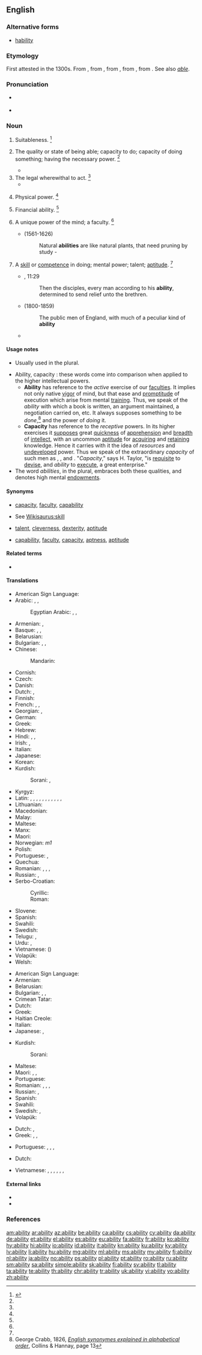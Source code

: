 {{also|-ability}}
==English==
{{slim-wikipedia|dab=ability}}

===Alternative forms===
* {{qualifier|obsolete}} [[hability]]

===Etymology===
First attested in the 1300s. From {{etyl|enm|en}} {{term|abilite||suitability, aptitude, ability|lang=enm}}, from {{etyl|frm|en}} {{term|habilite|habilité|lang=frm}}, from {{etyl|fro|en}} {{term|ablete||lang=fro}}, from {{etyl|la|en}} {{m|la|habilitās||aptness, ability}}, from {{term|lang=la|habilis||apt, fit, skillful, able}}. See also ''[[able]]''.

===Pronunciation===
* {{a|US}} {{IPA|/əˈbɪl.ə.ti/|/əˈ.bɪl.ɪ.ti/|lang=en}}
* {{audio|en-us-ability.ogg|Audio (US)|lang=en}}

===Noun===
{{en-noun|~|abilities}}

# {{context|obsolete|lang=en}} Suitableness. {{defdate|Attested from around (1350 to 1470) until the late 17<sup>th</sup> century.}}<ref name=SOED>{{reference-book|editor=Brown, Lesley|title=The Shorter Oxford English Dictionary|origyear=1933|edition=5th|year=2003|publisher=Oxford University Press|location=Oxford, UK|isbn=978-0-19-860575-7|pages=4}}</ref>
# {{context|uncountable|lang=en}} The quality or state of being able; capacity to do; capacity of doing something; having the necessary power. {{defdate|First attested from around (1350 to 1470).}}<ref name=SOED/>
#: {{usex|lang=en|This phone has the '''ability''' to have its software upgraded wirelessly.}}
#: {{usex|lang=en|This wood has the '''ability''' to fight off insects, fungus, and mold for a considerable time.}}
#* {{quote-magazine|date=2013-07-19|author={{w|Peter Wilby}}
|volume=189|issue=6|page=30|magazine={{w|The Guardian Weekly}}
|title=[http://www.theguardian.com/education/2013/jul/01/education-michael-gove-finland-gcse Finland spreads word on schools]
|passage=Imagine a country where children do nothing but play until they start compulsory schooling at age seven. Then, without exception, they attend comprehensives until the age of 16. Charging school fees is illegal, and so is sorting pupils into '''ability''' groups by streaming or setting.}}
# The legal wherewithal to act. {{defdate|First attested in the mid 17<sup>th</sup> century.}}<ref name=SOED/>
#* {{quote-magazine|date=2013-06-22|volume=407|issue=8841|page=68|magazine={{w|The Economist}}
|title=[http://www.economist.com/news/finance-and-economics/21579860-g8-pledges-tackle-three-ts-t-time T time]
|passage=The '''ability''' to shift profits to low-tax countries by locating intellectual property in them, which is then licensed to related businesses in high-tax countries, is often assumed to be the preserve of high-tech companies.}}
# {{context|now|limited to|_|Scottish|_|dialects|lang=en}} Physical power. {{defdate|First attested from around (1350 to 1470).}}<ref name=SOED/>
# {{context|archaic|lang=en}} Financial ability. {{defdate|First attested in the early 16<sup>th</sup> century.}}<ref name=SOED/>
# {{context|uncountable|lang=en}} A unique power of the mind; a faculty. {{defdate|First attested in the late 16 <sup>th</sup> century.}}<ref name=SOED/>
#* {{rfdate}} {{w|Francis Bacon}} (1561-1626)
#*: Natural '''abilities''' are like natural plants, that need pruning by study -
# {{context|countable|lang=en}} A [[skill]] or [[competence]] in doing; mental power; talent; [[aptitude]]. {{defdate|First attested in the early 17 <sup>th</sup> century.}}<ref name=SOED/>
#: {{usex|lang=en|They are persons of '''ability''', who will go far in life.}}
#: {{usex|lang=en|She has an uncanny '''ability''' to defuse conflict.}}
#* {{rfdate}} ''{{w|King James Bible}}'', {{w|Acts of the Apostles|Acts}} 11:29
#*: Then the disciples, every man according to his '''ability''', determined to send relief unto the brethren.
#* {{rfdate}} {{w|Thomas Babington Macaulay, 1st Baron Macaulay|Thomas Macaulay}} (1800-1859)
#*: The public men of England, with much of a peculiar kind of '''ability'''
#* {{quote-news|year=2011|date=November 10|author=Jeremy Wilson|work=Telegraph
|title=[http://www.telegraph.co.uk/sport/football/teams/england/8882713/England-Under-21-5-Iceland-Under-21-0-match-report.html England Under 21 5 Iceland Under 21 0: match report]
|passage=The most persistent tormentor was Alex Oxlade-Chamberlain, who scored a hat-trick in last month’s corresponding fixture in Iceland. His '''ability''' to run at defences is instantly striking, but it is his clever use of possession that has persuaded some shrewd judges that he is an even better prospect than Theo Walcott.}}

====Usage notes====
* {{sense|skill or competence}} Usually used in the plural.
* Ability, capacity : these words come into comparison when applied to the higher intellectual powers.
** '''Ability''' has reference to the ''active'' exercise of our [[faculties]]. It implies not only native [[vigor]] of mind, but that ease and [[promptitude]] of execution which arise from mental [[training]]. Thus, we speak of the ''ability'' with which a book is written, an argument maintained, a negotiation carried on, etc. It always supposes something to be ''done'',<ref group="usage">George Crabb, 1826, ''[http://books.google.com/books?id=YEgSAAAAIAAJ&pg=PA13&lpg=PA13 English synonymes explained in alphabetical order]'', Collins & Hannay, page 13</ref> and the power of ''doing'' it.
** '''Capacity''' has reference to the ''receptive'' powers. In its higher exercises it [[suppose]]s great [[quickness]] of [[apprehension]] and [[breadth]] of [[intellect]], with an uncommon [[aptitude]] for [[acquire|acquiring]] and [[retain]]ing knowledge. Hence it carries with it the idea of ''resources'' and [[undeveloped]] power. Thus we speak of the extraordinary ''capacity'' of such men as {{w|Francis Bacon|Lord Bacon}}, {{w|Blaise Pascal}}, and {{w|Edmund Burke}}. "''Capacity''," says H. Taylor, "is [[requisite]] to [[devise]], and ''ability'' to [[execute]], a great enterprise."
* The word ''abilities'', in the plural, embraces both these qualities, and denotes high mental [[endowments]].
<references group="usage"/>

====Synonyms====
* {{sense|quality or state of being able}} [[capacity]], [[faculty]], [[capability]]
* {{sense|a skill or competence}} See [[Wikisaurus:skill]]
* {{sense|high level of skill or capability}} [[talent]], [[cleverness]], [[dexterity]], [[aptitude]]
* {{sense|suitability or receptiveness to be acted upon}} [[capability]], [[faculty]], [[capacity]], [[aptness]], [[aptitude]]

====Related terms====
* {{l|en|able}}

====Translations====
{{trans-top|quality or state of being able}}
* American Sign Language: {{t|ase|S@Sternumhigh-PalmDown-S@Sternumhigh-PalmDown S@Chesthigh-PalmDown-S@Chesthigh-PalmDown}}
* Arabic: {{t|ar|قُدْرَة|f}}, {{t|ar|مَقْدِرَة|f}}, {{t|ar|اِسْتِطَاعَة|f}}
*: Egyptian Arabic: {{t|arz|قدرة|f|tr=ʔudra|sc=Arab}}, {{t|arz|مقدرة|f|tr=maqdera - maʔdera|sc=Arab}}, {{t|arz|إستطاعة|f|tr=ʔsteṭaaʕa|sc=Arab}}
* Armenian: {{t|hy|կարողություն|sc=Armn}}, {{t|hy|հնարավորություն|sc=Armn}}
* Basque: {{t|eu|gaitasun}}, {{t|eu|trebetasun}}, {{t|eu|abilezia}}
* Belarusian: {{t+|be|здо́льнасць|f|sc=Cyrl}}
* Bulgarian: {{t+|bg|вещина|sc=Cyrl}}, {{t+|bg|кадърност|sc=Cyrl}}, {{t+|bg|ловкост|sc=Cyrl}}
* Chinese:
*: Mandarin: {{t+|cmn|能力|tr=nénglì|sc=Hani}}
* Cornish: {{t|kw|gallos|m}}
* Czech: {{t+|cs|schopnost}}
* Danish: {{t|da|evne|c}}
* Dutch: {{t+|nl|vaardigheid}}, {{t+|nl|vermogen}}
* Finnish: {{t+|fi|kyky}}
* French: {{t+|fr|capacité|f}}, {{t+|fr|pouvoir|m}}, {{t+|fr|habileté|f}}
* Georgian: {{t|ka|შესაძლებლობა|sc=Geor}}, {{t|ka|უნარი|sc=Geor}}
* German: {{t+|de|Fähigkeit|f}}
* Greek: {{t+|el|ικανότητα|f|sc=Grek}}
* Hebrew: {{t|he|יכולת|f|tr=yakhólet|sc=Hebr}}
* Hindi: {{t+|hi|योग्यता|f|tr=yogyatā|sc=Deva}}, {{t|hi|योग्यत्व|m|tr=yogyatva|sc=Deva}}, {{t+|hi|क्षमता|tr=kṣamtā|sc=Deva}}
* Irish: {{t|ga|ábaltacht|f}}, {{t+|ga|cumas|m}}
* Italian: {{t+|it|abilità|f}}
* Japanese: {{t+|ja|能力|tr=のうりょく, nōryoku|sc=Jpan}}
* Korean: {{t+|ko|능력|tr=neungnyeok, 能力|sc=Kore}}
* Kurdish:
*: Sorani: {{t|ku|ده‌ره‌قه‌ت|tr=daraqat|sc=ku-Arab}}, {{t|ku|له‌ده‌س هاتن|tr=ladas hAtin|sc=ku-Arab}}
{{trans-mid}}
* Kyrgyz: {{t+|ky|мүмкүнчүлүк|tr=mjümkjünchülük}}
* Latin: {{t|la|prudentia|f}}, {{t|la|calliditas|f}}, {{t|la|calliditas|f}}, {{t|la|solertia|f}}, {{t|la|ars|f}}, {{t|la|ars|f}}, {{t|la|ars|f}}, {{t+|la|scientia|f}}, {{t|la|sollers acumen}}, {{t+|la|potestas|f}}, {{t|la|potentia|f}}, {{t|la|habilitas|f}}
* Lithuanian: {{t|lt|gebėjimas|m}}
* Macedonian: {{t|mk|способност|tr=sposobnost|sc=Cyrl}}
* Malay: {{t|ms|kebolehan}} {{t|ms|کبوليهن}}
* Maltese: {{t|mt|abilità|f}}
* Manx: {{t|gv|jargaght|f}}
* Maori: {{t|mi|āheitanga}}
* Norwegian: {{t+|no|evne}} ''m1''
* Polish: {{t+|pl|zdolność|f}}
* Portuguese: {{t+|pt|habilidade}}, {{t+|pt|capacidade|f}}
* Quechua: {{t+|qu|atiy}}
* Romanian: {{t+|ro|putință|f}}, {{t+|ro|capacitate|f}}, {{t+|ro|iscusință}}, {{t+|ro|abilitate|f}}
* Russian: {{t+|ru|возмо́жность|f}}, {{t+|ru|спосо́бность|f}}
* Serbo-Croatian:
*: Cyrillic: {{t|sh|спосо́бно̄ст|f|sc=Cyrl}}
*: Roman: {{t|sh|sposóbnōst|f}}
* Slovene: {{t|sl|zmožnost|f}}
* Spanish: {{t+|es|habilidad|f}}
* Swahili: {{t+|sw|uwezo}}
* Swedish: {{t+|sv|förmåga|c}}
* Telugu: {{t+|te|దక్షత|tr=dakshata|sc=Telu}}, {{t+|te|సత్తా|tr=sattaa|sc=Telu}}
* Urdu: {{t|ur|یوگیتا|f|tr=yogyatā|sc=ur-Arab}}, {{t|ur|یوگیتو|m|tr=yogyatva|sc=ur-Arab}}
* Vietnamese: {{t+|vi|năng lực}} ({{t|vi|能力}})
* Volapük: {{t+|vo|fäg}}
* Welsh: {{t+|cy|gallu}}
{{trans-bottom}}

{{trans-top|a skill or competence}}
* American Sign Language: {{t-check|ase|S@Sternumhigh-PalmDown-S@Sternumhigh-PalmDown S@Chesthigh-PalmDown-S@Chesthigh-PalmDown}}
* Armenian: {{t+|hy|ընդունակություն|sc=Armn}}
* Belarusian: {{t+|be|здо́льнасць|f|sc=Cyrl}}
* Bulgarian: {{t+check|bg|способност|sc=Cyrl}}, {{t+check|bg|умение|sc=Cyrl}}, {{t+check|bg|дарба|sc=Cyrl}}
* Crimean Tatar: {{t|crh|qabiliyet}}
* Dutch: {{t+|nl|bekwaamheid|m}}
* Greek: {{t+|el|ικανότητα|f|sc=Grek}}
* Haitian Creole: {{t|ht|abilite}}
* Italian: {{t+|it|capacità|f}}
* Japanese: {{t+|ja|能力|tr=nōryoku}}, {{t+|ja|才能|tr=sainō|sc=Jpan}}
{{trans-mid}}
* Kurdish:
*: Sorani: {{t+check|ku|توانا|tr=twAnA|sc=ku-Arab}}
* Maltese: {{t-check|mt|kapaċità|f}}
* Maori: {{t+|mi|kaha}}, {{t|mi|āheitanga}}, {{t|mi|āheinga}}
* Portuguese: {{t+|pt|habilidade}}
* Romanian: {{t+|ro|abilitate|f}}, {{t+|ro|iscusință|f}}, {{t+|ro|îndemânare|f}}, {{t+|ro|dibăcie|f}}
* Russian: {{t+|ru|спосо́бность|f}}, {{t+|ru|уме́ние|n}}
* Spanish: {{t+check|es|capacidad|f}}
* Swahili: {{t+check|sw|uwezo}}
* Swedish: {{t+|sv|förmåga|c}}, {{t+|sv|färdighet|c}}
* Volapük: {{t+|vo|skil}}
{{trans-bottom}}

{{trans-top|a high level of capability or skill}}
* Dutch: {{t+|nl|talent|n}}, {{t+|nl|begaafdheid|m}}
* Greek: {{t+|el|επιδεξιότητα|f|sc=Grek}}, {{t+|el|ταλέντο|n|sc=Grek}}, {{t+|el|ευφυία|f|sc=Grek}}
{{trans-mid}}
* Portuguese: {{t+|pt|destreza|f}}, {{t+|pt|perícia|f}}, {{t+|pt|habilidade|f}}, {{t|pt|mestria|f}}
{{trans-bottom}}

{{trans-top|suitability or receptiveness to be acted on}}
{{trans-mid}}
* Dutch: {{t|nl|geschiktheid|m}}
{{trans-bottom}}

{{checktrans-top}}
* Vietnamese: {{t+check|vi|năng lực}}, {{t+check|vi|khả năng}}, {{t+check|vi|tài năng}}, {{t+check|vi|tài cán}}, {{t+check|vi|thẩm quyền}}, {{t-check|vi|khả năng thanh toán được}}, {{t-check|vi|vốn sẵn có, nguồn vốn}}
{{trans-bottom}}

====External links====
* {{R:Webster 1913}}
* {{R:Century 1911}}

===References===
<references/>

[[am:ability]]
[[ar:ability]]
[[az:ability]]
[[be:ability]]
[[ca:ability]]
[[cs:ability]]
[[cy:ability]]
[[da:ability]]
[[de:ability]]
[[et:ability]]
[[el:ability]]
[[es:ability]]
[[eu:ability]]
[[fa:ability]]
[[fr:ability]]
[[ko:ability]]
[[hy:ability]]
[[hi:ability]]
[[io:ability]]
[[id:ability]]
[[it:ability]]
[[kn:ability]]
[[ku:ability]]
[[ky:ability]]
[[lv:ability]]
[[li:ability]]
[[hu:ability]]
[[mg:ability]]
[[ml:ability]]
[[ms:ability]]
[[my:ability]]
[[fj:ability]]
[[nl:ability]]
[[ja:ability]]
[[no:ability]]
[[ps:ability]]
[[pl:ability]]
[[pt:ability]]
[[ro:ability]]
[[ru:ability]]
[[sm:ability]]
[[sa:ability]]
[[simple:ability]]
[[sk:ability]]
[[fi:ability]]
[[sv:ability]]
[[tl:ability]]
[[ta:ability]]
[[te:ability]]
[[th:ability]]
[[chr:ability]]
[[tr:ability]]
[[uk:ability]]
[[vi:ability]]
[[vo:ability]]
[[zh:ability]]